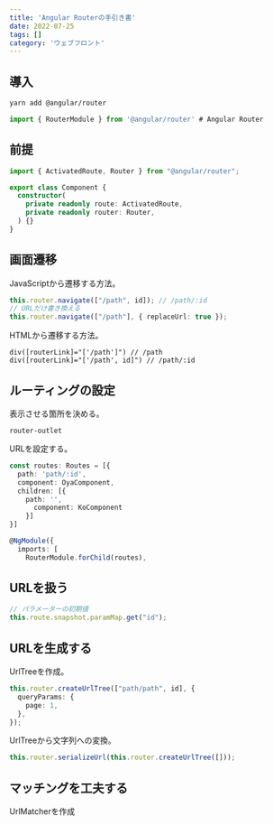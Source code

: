 ```yaml
---
title: 'Angular Routerの手引き書'
date: 2022-07-25
tags: []
category: 'ウェブフロント'
---
```


## 導入

```bash
yarn add @angular/router
```

```typescript
import { RouterModule } from '@angular/router' # Angular Router
```

## 前提

```typescript
import { ActivatedRoute, Router } from "@angular/router";

export class Component {
  constructor(
    private readonly route: ActivatedRoute,
    private readonly router: Router,
  ) {}
}
```

## 画面遷移

JavaScriptから遷移する方法。

```typescript
this.router.navigate(["/path", id]); // /path/:id
// URLだけ書き換える
this.router.navigate(["/path"], { replaceUrl: true });
```

HTMLから遷移する方法。

```pug
div([routerLink]="['/path']") // /path
div([routerLink]="['/path', id]") // /path/:id
```

## ルーティングの設定

表示させる箇所を決める。

```pug
router-outlet
```

URLを設定する。

```typescript
const routes: Routes = [{
  path: 'path/:id',
  component: OyaComponent,
  children: [{
    path: '',
      component: KoComponent
    }]
}]

@NgModule({
  imports: [
    RouterModule.forChild(routes),
```

## URLを扱う

```typescript
// パラメーターの初期値
this.route.snapshot.paramMap.get("id");
```

## URLを生成する

UrlTreeを作成。

```typescript
this.router.createUrlTree(["path/path", id], {
  queryParams: {
    page: 1,
  },
});
```

UrlTreeから文字列への変換。

```typescript
this.router.serializeUrl(this.router.createUrlTree([]));
```

## マッチングを工夫する
UrlMatcherを作成  